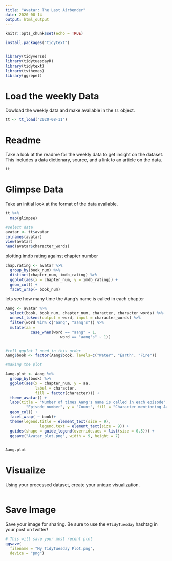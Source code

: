 ```yaml
---
title: "Avatar: The Last Airbender"
date: 2020-08-14
output: html_output
---
```



```r

knitr::opts_chunk$set(echo = TRUE)

install.packages("tidytext")


library(tidyverse)
library(tidytuesdayR)
library(tidytext)
library(tvthemes)
library(ggrepel)

```

# Load the weekly Data

Dowload the weekly data and make available in the `tt` object.

```r

tt <- tt_load("2020-08-11")

```


# Readme

Take a look at the readme for the weekly data to get insight on the dataset.
This includes a data dictionary, source, and a link to an article on the data.

```r

tt

```


# Glimpse Data

Take an initial look at the format of the data available.

```r

tt %>% 
  map(glimpse)

```




```r
#select data
avatar <- tt$avatar
colnames(avatar)
view(avatar)
head(avatar$character_words)

```


plotting imdb rating against chapter number

```r

chap.rating <- avatar %>% 
  group_by(book_num) %>% 
  distinct(chapter_num, imdb_rating) %>% 
  ggplot(aes(x = chapter_num, y = imdb_rating)) +
  geom_col() +
  facet_wrap(~ book_num)
```




lets see how many time the Aang's name is called in each chapter

```r
Aang <- avatar %>%
  select(book, book_num, chapter_num, character, character_words) %>%
  unnest_tokens(output = word, input = character_words) %>%
  filter(word %in% c("aang", "aang's")) %>%
  mutate(aa = 
           case_when(word == "aang" ~ 1,
                        word == "aang's" ~ 1))


#tell ggplot I need in this order 
Aang$book <- factor(Aang$book, levels=c("Water", "Earth", "Fire"))

#making the plot

Aang.plot <- Aang %>%
  group_by(book) %>%
  ggplot(aes(x = chapter_num, y = aa,
             label = character,
             fill = factor(character))) + 
  theme_avatar() +
  labs(title = "Number of times Aang's name is called in each episode", x =
         "Episode number", y = "Count", fill = "Character mentioning Aang's name") + 
  geom_col() +
  facet_wrap( ~ book)+
  theme(legend.title = element_text(size = 9), 
               legend.text = element_text(size = 9)) + 
  guides(shape = guide_legend(override.aes = list(size = 0.5))) +
  ggsave("Avatar_plot.png", width = 9, height = 7)
  
  
Aang.plot 


```


# Visualize

Using your processed dataset, create your unique visualization.

```r


  
```

# Save Image

Save your image for sharing. Be sure to use the `#TidyTuesday` hashtag in your post on twitter! 

```r

# This will save your most recent plot
ggsave(
  filename = "My TidyTuesday Plot.png",
  device = "png")

```
